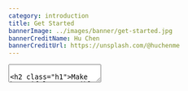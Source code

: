 ```yaml
---
category: introduction
title: Get Started
bannerImage: ../images/banner/get-started.jpg
bannerCreditName: Hu Chen
bannerCreditUrl: https://unsplash.com/@huchenme
---
```



<TextArea>

<h2 class="h1">Make beautiful, accessible websites.</h2>

Natura11y is an open-source design system for building modern websites. The framework aims to remove technical barriers for those with limited resources. It provides a wealth of customizable components accessible via <a href="#1">CDN</a>.

At the same time, the framework is ideal for seasoned developers and complex projects.

<div class="grid grid--column-3--md gap-1 text-color-link font-size-md">
    <a class="button button--outline button--has-icon width-100" href="#quickStart">
        <span class="icon icon-arrow-down button__icon" aria-hidden="true"></span>
        <span class="button__text">Quick Start</span>
    </a>
    <a class="button button--outline button--has-icon width-100" href="#1">
        <span class="icon icon-github button__icon" aria-hidden="true"></span>
        <span class="button__text">GitHub</span>
    </a>
    <a class="button button--outline button--has-icon width-100" href="#1">
        <span class="icon icon-npm button__icon" aria-hidden="true"></span>
        <span class="button__text">NPM</span>
    </a>
</div>

</TextArea>